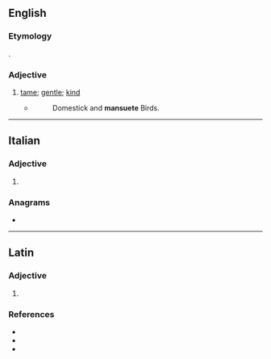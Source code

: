==English==

===Etymology===
{{etyl|la|en}} {{lena}} {{m|la|mansuetus}}.

===Adjective===
{{en-adj}}

# {{lb|en|obsolete}} [[tame]]; [[gentle]]; [[kind]]
#* {{rfdatek|en|Ray}}
#*: Domestick and '''mansuete''' Birds.

{{Webster 1913}}

----

==Italian==

===Adjective===
{{head|it|adjective form}}

# {{feminine plural of|it|mansueto}}

===Anagrams===
* {{l|it|esumante}}

----

==Latin==

===Adjective===
{{la-adj-form|mānsuēte}}

# {{inflection of|la|mānsuētus||voc|m|s}}

===References===
* {{R:L&S}}
* {{R:Elementary Lewis}}
* {{R:Gaffiot}}